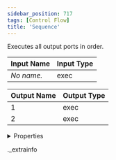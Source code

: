 ```yaml
---
sidebar_position: 717
tags: [Control Flow]
title: 'Sequence'
---
```


Executes all output ports in order.



<IChip uuid="9e2ac049-e68e-4689-a288-bef8a62da316" />

| Input Name | Input Type |
|-----------|-----------|
| *No name.* | exec |

| Output Name | Output Type |
|-----------|-----------|
| 1 | exec |
| 2 | exec |


<details>
  <summary>Properties</summary>
  <div>
    <div>
    <table>
      <thead>
        <tr>
          <th>Room availability:</th>
          <th>Available everywhere</th>
        </tr>
        <tr>
          <th>Is beta required?</th>
          <th>No</th>
        </tr>
        <tr>
          <th>Is this chip a trolling risk?</th>
          <th>No</th>
        </tr>
        <tr>
          <th>Is this chip a role assignment risk?</th>
          <th>No</th>
        </tr>
        <tr>
          <th>Chip UUID</th>
          <th>9e2ac049-e68e-4689-a288-bef8a62da316</th>
        </tr>
      </thead>
    </table>
    </div>
  </div>
</details>

._extrainfo